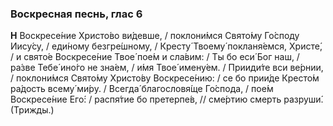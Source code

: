 ### Воскресная песнь, глас 6

**Н** Воскресе́ние Христо́во ви́девше, / поклони́мся Свято́му Го́споду Иису́су, / еди́ному безгре́шному, / Кресту́ Твоему́ покланя́емся, Христе́, / и свято́е Воскресе́ние Твое́ пое́м и сла́вим: / Ты бо еси́ Бог наш, / ра́зве Тебе́ ино́го не зна́ем, / и́мя Твое́ имену́ем. / Прииди́те вси ве́рнии, / поклони́мся Свято́му Христо́ву Воскресе́нию: / се бо прии́де Кресто́м ра́дость всему́ ми́ру. / Всегда́ благословя́ще Го́спода, / пое́м Воскресе́ние Его́: / распя́тие бо претерпе́в, // сме́ртию смерть разруши́. <If condition={props.x3}><R>(Трижды.)</R></If>
